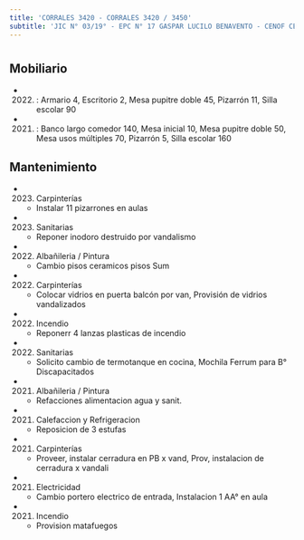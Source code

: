 ```yaml
---
title: 'CORRALES 3420 - CORRALES 3420 / 3450'
subtitle: 'JIC N° 03/19° - EPC N° 17 GASPAR LUCILO BENAVENTO - CENOF CENTRO CORRALES - PI BICHITO DE LUZ - EPC N° 18 SAN JUAN BAUTISTA DE LA SALLE - EPA N° 18 SAN JUAN BAUTISTA DE LA SALLE - JII N° 07/19° - CAIYJ CLUB DE JOVENES SOLDATI'
---
```


#


## Mobiliario

*  (2022) : Armario 4, Escritorio 2, Mesa pupitre doble 45, Pizarrón 11, Silla escolar 90 

*  (2021) : Banco largo comedor 140, Mesa inicial 10, Mesa pupitre doble 50, Mesa usos múltiples 70, Pizarrón 5, Silla escolar 160 





## Mantenimiento

*  (2023) Carpinterías 
    + Instalar 11 pizarrones en aulas

*  (2023) Sanitarias 
    + Reponer inodoro destruido por vandalismo

*  (2022) Albañileria / Pintura 
    + Cambio pisos ceramicos pisos Sum

*  (2022) Carpinterías 
    + Colocar vidrios en puerta balcón por van, Provisión de vidrios vandalizados

*  (2022) Incendio 
    + Reponerr 4 lanzas plasticas de incendio

*  (2022) Sanitarias 
    + Solicito cambio de termotanque en cocina, Mochila Ferrum para B° Discapacitados

*  (2021) Albañileria / Pintura 
    + Refacciones alimentacion agua y sanit.

*  (2021) Calefaccion y Refrigeracion 
    + Reposicion de 3 estufas

*  (2021) Carpinterías 
    + Proveer, instalar cerradura en PB x vand, Prov, instalacion de cerradura x vandali

*  (2021) Electricidad 
    + Cambio portero electrico de entrada, Instalacion 1 AA° en aula

*  (2021) Incendio 
    + Provision matafuegos



